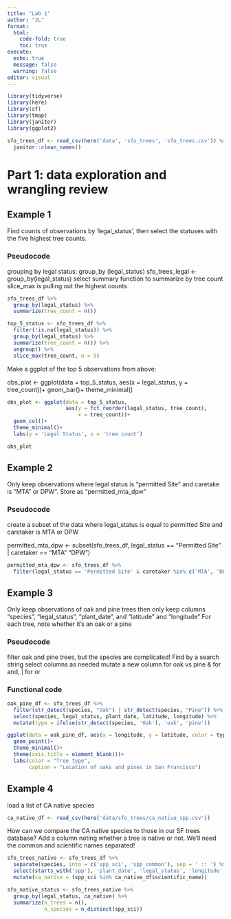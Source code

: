 ```yaml
---
title: "Lab 1"
author: "JL"
format: 
  html:
    code-fold: true
    toc: true
execute:
  echo: true
  message: false
  warning: false
editor: visual
---
```



```r
library(tidyverse)
library(here)
library(sf)
library(tmap)
library(janitor)
library(ggplot2)
```


```r
sfo_trees_df <- read_csv(here('data', 'sfo_trees', 'sfo_trees.csv')) %>% 
  janitor::clean_names()
```
# Part 1: data exploration and wrangling review

## Example 1

Find counts of observations by 'legal_status', then select the statuses with the five highest tree counts.

### Pseudocode

grouping by legal status:
group_by (legal_status)
sfo_trees_legal <- group_by(legal_status)
select
summary function to summarize by tree count
slice_max is pulling out the highest counts


```r
sfo_trees_df %>% 
  group_by(legal_status) %>% 
  summarize(tree_count = n())

top_5_status <- sfo_trees_df %>% 
  filter(!is.na(legal_status)) %>% 
  group_by(legal_status) %>% 
  summarize(tree_count = n()) %>% 
  ungroup() %>% 
  slice_max(tree_count, n = 5)
```

Make a ggplot of the top 5 observations from above:

obs_plot <- ggplot(data = top_5_status, aes(x = legal_status, y = tree_count))+
geom_bar()+
theme_minimal()

```r
obs_plot <- ggplot(data = top_5_status, 
                   aes(y = fct_reorder(legal_status, tree_count),
                       x = tree_count))+
  geom_col()+
  theme_minimal()+
  labs(y = 'Legal Status', x = 'tree count')

obs_plot
```

## Example 2

Only keep observations where legal status is "permitted Site" and caretake is "MTA" or DPW". Store as "permitted_mta_dpw"

### Pseudocode

create a subset of the data where legal_status is equal to permitted Site and caretaker is MTA or DPW

permitted_mta_dpw <- subset(sfo_trees_df, legal_status == "Permitted Site" | caretaker == "MTA" "DPW")

```r
permitted_mta_dpw <- sfo_trees_df %>% 
  filter(legal_status == 'Permitted Site' & caretaker %in% c('MTA', 'DPW'))
```

## Example 3

Only keep observations of oak and pine trees
then only keep columns "species", "legal_status", "plant_date", and "latitude" and "longitude"
For each tree, note whether it's an oak or a pine

### Pseudocode

filter oak and pine trees, but the species are complicated! Find by a search string
select columns as needed
mutate a new column for oak vs pine
& for and, | for or

### Functional code
```r
oak_pine_df <- sfo_trees_df %>% 
  filter(str_detect(species, "Oak") | str_detect(species, "Pine")) %>% 
  select(species, legal_status, plant_date, latitude, longitude) %>% 
  mutate(type = ifelse(str_detect(species, 'Oak'), 'oak', 'pine'))
```

```r
ggplot(data = oak_pine_df, aes(x = longitude, y = latitude, color = type))+
  geom_point()+
  theme_minimal()+
  theme(axis.title = element_blank())+
  labs(color = "Tree type",
       caption = "Location of oaks and pines in San Francisco")
```

## Example 4

load a list of CA native species

```r
ca_native_df <- read_csv(here('data/sfo_trees/ca_native_spp.csv'))
```

How can we compare the CA native species to those in our SF trees database? Add a column noting whether a tree is native or not. We'll need the common and scientific names separated!

```r
sfo_trees_native <- sfo_trees_df %>% 
  separate(species, into = c('spp_sci', 'spp_common'), sep = ' :: ') %>% 
  select(starts_with('spp'), 'plant_date', 'legal_status', 'longitude', 'latitude') %>% 
  mutate(ca_native = (spp_sci %in% ca_native_df$scientific_name))

sfo_native_status <- sfo_trees_native %>% 
  group_by(legal_status, ca_native) %>% 
  summarize(n_trees = n(),
            n_species = n_distinct(spp_sci))
```

